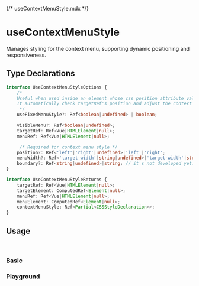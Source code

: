 {/* useContextMenuStyle.mdx */}



<Meta of={useContextMenuStyleStories}/>


# useContextMenuStyle

Manages styling for the context menu, supporting dynamic positioning and responsiveness.

## Type Declarations

```typescript
interface UseContextMenuStyleOptions {
    /*
    Useful when used inside an element whose css position attribute value is fixed.
    It automatically check targetRef's position and adjust the context menu's position.
     */
    useFixedMenuStyle?: Ref<boolean|undefined> | boolean;

    visibleMenu?: Ref<boolean|undefined>;
    targetRef: Ref<Vue|HTMLElement|null>;
    menuRef: Ref<Vue|HTMLElement|null>;

     /* Required for context menu style */
    position?: Ref<'left'|'right'|undefined>|'left'|'right';
    menuWidth?: Ref<'target-width'|string|undefined>|'target-width'|string|undefined; // default is 'auto'.
    boundary?: Ref<string|undefined>|string; // it's not developed yet. if you want to use it, you can develop it with detectOverflow middleware.
}

interface UseContextMenuStyleReturns {
    targetRef: Ref<Vue|HTMLElement|null>;
    targetElement: ComputedRef<Element|null>;
    menuRef: Ref<Vue|HTMLElement|null>;
    menuElement: ComputedRef<Element|null>;
    contextMenuStyle: Ref<Partial<CSSStyleDeclaration>>;
}
```

## Usage
<br/>

### Basic
<Canvas of={useContextMenuStyleStories.Basic}/>

### Playground
<Canvas of={useContextMenuStyleStories.Playground}/>
<Controls of={useContextMenuStyleStories.Playground}/>

<br/>
<br/>
